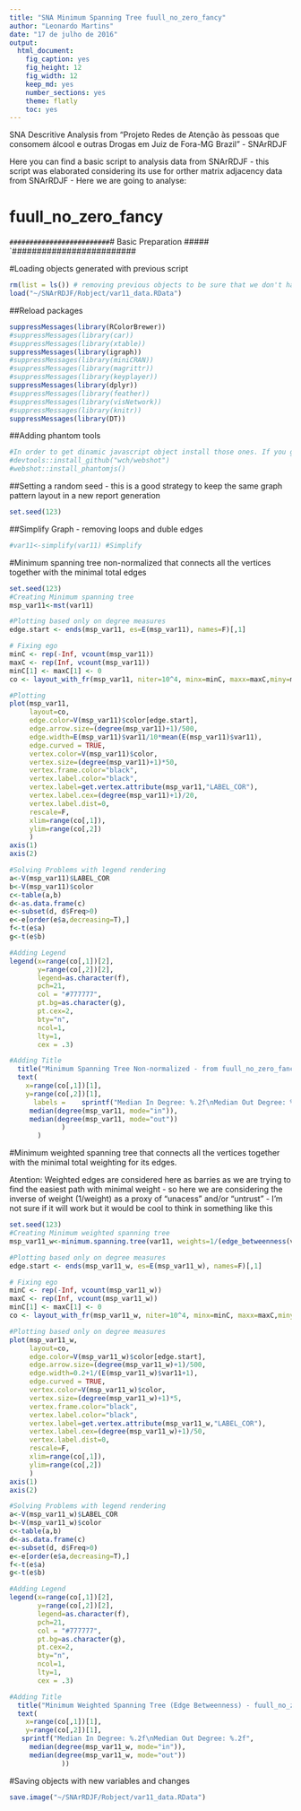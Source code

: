 ```yaml
---
title: "SNA Minimum Spanning Tree fuull_no_zero_fancy"
author: "Leonardo Martins"
date: "17 de julho de 2016"
output: 
  html_document: 
    fig_caption: yes
    fig_height: 12
    fig_width: 12
    keep_md: yes
    number_sections: yes
    theme: flatly
    toc: yes
---
```

SNA Descritive Analysis from "Projeto Redes de Atenção às pessoas que consomem álcool e outras Drogas em Juiz de Fora-MG   Brazil"  - SNArRDJF

Here you can find a basic script to analysis data from SNArRDJF - this script was elaborated considering its use for orther matrix adjacency data from SNArRDJF - Here we are going to analyse:

# fuull_no_zero_fancy

`#########################
`# Basic Preparation #####
`#########################

#Loading objects generated with previous script 
```r
rm(list = ls()) # removing previous objects to be sure that we don't have objects conflicts name
load("~/SNArRDJF/Robject/var11_data.RData")
```
##Reload packages
```r
suppressMessages(library(RColorBrewer))
#suppressMessages(library(car))
#suppressMessages(library(xtable))
suppressMessages(library(igraph))
#suppressMessages(library(miniCRAN))
#suppressMessages(library(magrittr))
#suppressMessages(library(keyplayer))
suppressMessages(library(dplyr))
#suppressMessages(library(feather))
#suppressMessages(library(visNetwork))
#suppressMessages(library(knitr))
suppressMessages(library(DT))
```
##Adding phantom tools
```r
#In order to get dinamic javascript object install those ones. If you get problems installing go to Stackoverflow.com and type your error to discover what to do. In some cases the libraries need to be intalled in outside R libs.
#devtools::install_github("wch/webshot")
#webshot::install_phantomjs()
```
##Setting a random seed - this is a good strategy to keep the same graph pattern layout in a new report generation
```r
set.seed(123)
```

##Simplify Graph - removing loops and duble edges 
```r
#var11<-simplify(var11) #Simplify
```

#Minimum spanning tree non-normalized that connects all the vertices together with the minimal total edges
```r
set.seed(123)
#Creating Minimum spanning tree
msp_var11<-mst(var11)

#Plotting based only on degree measures 
edge.start <- ends(msp_var11, es=E(msp_var11), names=F)[,1]

# Fixing ego
minC <- rep(-Inf, vcount(msp_var11))
maxC <- rep(Inf, vcount(msp_var11))
minC[1] <- maxC[1] <- 0
co <- layout_with_fr(msp_var11, niter=10^4, minx=minC, maxx=maxC,miny=minC, maxy=maxC, weights=E(msp_var11)$var11)

#Plotting
plot(msp_var11, 
     layout=co,
     edge.color=V(msp_var11)$color[edge.start],
     edge.arrow.size=(degree(msp_var11)+1)/500,
     edge.width=E(msp_var11)$var11/10*mean(E(msp_var11)$var11),
     edge.curved = TRUE,
     vertex.color=V(msp_var11)$color,
     vertex.size=(degree(msp_var11)+1)*50,
     vertex.frame.color="black",
     vertex.label.color="black",
     vertex.label=get.vertex.attribute(msp_var11,"LABEL_COR"),
     vertex.label.cex=(degree(msp_var11)+1)/20,
     vertex.label.dist=0,
     rescale=F,
     xlim=range(co[,1]), 
     ylim=range(co[,2])
     )
axis(1)
axis(2)

#Solving Problems with legend rendering 
a<-V(msp_var11)$LABEL_COR
b<-V(msp_var11)$color
c<-table(a,b)
d<-as.data.frame(c)
e<-subset(d, d$Freq>0)
e<-e[order(e$a,decreasing=T),] 
f<-t(e$a)
g<-t(e$b)

#Adding Legend
legend(x=range(co[,1])[2], 
       y=range(co[,2])[2],
       legend=as.character(f),
       pch=21,
       col = "#777777", 
       pt.bg=as.character(g),
       pt.cex=2,
       bty="n", 
       ncol=1,
       lty=1,
       cex = .3)

#Adding Title
  title("Minimum Spanning Tree Non-normalized - from fuull_no_zero_fancy", sub = "Source: from authors ")
  text( 
    x=range(co[,1])[1],
    y=range(co[,2])[1], 
      labels =    sprintf("Median In Degree: %.2f\nMedian Out Degree: %.2f",
     median(degree(msp_var11, mode="in")), 
     median(degree(msp_var11, mode="out"))
             )
       )
```
#Minimum weighted spanning tree that connects all the vertices together with the minimal total weighting for its edges. 

Atention: Weighted edges are considered here as barries as we are trying to find the easiest path with minimal weight - so here we are considering the inverse of weight (1/weight) as a proxy of "unacess" and/or "untrust" - I'm not sure if it will work but it would be cool to think in something like this  
```r
set.seed(123)
#Creating Minimum weighted spanning tree
msp_var11_w<-minimum.spanning.tree(var11, weights=1/(edge_betweenness(var11, weights=E(var11)$var11)+1))

#Plotting based only on degree measures 
edge.start <- ends(msp_var11_w, es=E(msp_var11_w), names=F)[,1]

# Fixing ego
minC <- rep(-Inf, vcount(msp_var11_w))
maxC <- rep(Inf, vcount(msp_var11_w))
minC[1] <- maxC[1] <- 0
co <- layout_with_fr(msp_var11_w, niter=10^4, minx=minC, maxx=maxC,miny=minC, maxy=maxC, weights =E(msp_var11_w)$var11)

#Plotting based only on degree measures 
plot(msp_var11_w, 
     layout=co,
     edge.color=V(msp_var11_w)$color[edge.start],
     edge.arrow.size=(degree(msp_var11_w)+1)/500,
     edge.width=0.2+1/(E(msp_var11_w)$var11+1),
     edge.curved = TRUE,
     vertex.color=V(msp_var11_w)$color,
     vertex.size=(degree(msp_var11_w)+1)*5,
     vertex.frame.color="black",
     vertex.label.color="black",
     vertex.label=get.vertex.attribute(msp_var11_w,"LABEL_COR"),
     vertex.label.cex=(degree(msp_var11_w)+1)/50,
     vertex.label.dist=0,
     rescale=F,
     xlim=range(co[,1]), 
     ylim=range(co[,2])
     )
axis(1)
axis(2)

#Solving Problems with legend rendering 
a<-V(msp_var11_w)$LABEL_COR
b<-V(msp_var11_w)$color
c<-table(a,b)
d<-as.data.frame(c)
e<-subset(d, d$Freq>0)
e<-e[order(e$a,decreasing=T),] 
f<-t(e$a)
g<-t(e$b)

#Adding Legend
legend(x=range(co[,1])[2], 
       y=range(co[,2])[2],
       legend=as.character(f),
       pch=21,
       col = "#777777", 
       pt.bg=as.character(g),
       pt.cex=2,
       bty="n", 
       ncol=1,
       lty=1,
       cex = .3)

#Adding Title
  title("Minimum Weighted Spanning Tree (Edge Betweenness) - fuull_no_zero_fancy", sub = "Source: from authors ")
  text( 
    x=range(co[,1])[1],
    y=range(co[,2])[1], 
   sprintf("Median In Degree: %.2f\nMedian Out Degree: %.2f",
     median(degree(msp_var11_w, mode="in")), 
     median(degree(msp_var11_w, mode="out"))
             ))
```


#Saving objects with new variables and changes
```r
save.image("~/SNArRDJF/Robject/var11_data.RData") 
```

